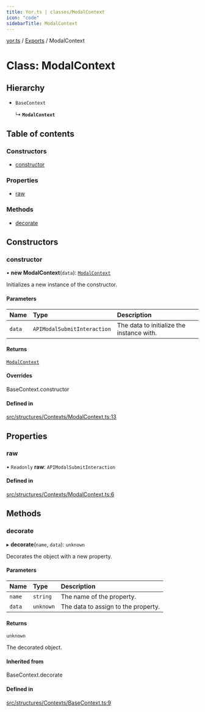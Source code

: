 ```yaml
---
title: Yor.ts | classes/ModalContext
icon: "code"
sidebarTitle: ModalContext
---
```

[yor.ts](../README) / [Exports](../modules) / ModalContext

# Class: ModalContext

## Hierarchy

- `BaseContext`

  ↳ **`ModalContext`**

## Table of contents

### Constructors

- [constructor](ModalContext#constructor)

### Properties

- [raw](ModalContext#raw)

### Methods

- [decorate](ModalContext#decorate)

## Constructors

### constructor

• **new ModalContext**(`data`): [`ModalContext`](ModalContext)

Initializes a new instance of the constructor.

#### Parameters

| Name | Type | Description |
| :------ | :------ | :------ |
| `data` | `APIModalSubmitInteraction` | The data to initialize the instance with. |

#### Returns

[`ModalContext`](ModalContext)

#### Overrides

BaseContext.constructor

#### Defined in

[src/structures/Contexts/ModalContext.ts:13](https://github.com/OreOreki/yor.ts/blob/a201e7d/src/structures/Contexts/ModalContext.ts#L13)

## Properties

### raw

• `Readonly` **raw**: `APIModalSubmitInteraction`

#### Defined in

[src/structures/Contexts/ModalContext.ts:6](https://github.com/OreOreki/yor.ts/blob/a201e7d/src/structures/Contexts/ModalContext.ts#L6)

## Methods

### decorate

▸ **decorate**(`name`, `data`): `unknown`

Decorates the object with a new property.

#### Parameters

| Name | Type | Description |
| :------ | :------ | :------ |
| `name` | `string` | The name of the property. |
| `data` | `unknown` | The data to assign to the property. |

#### Returns

`unknown`

The decorated object.

#### Inherited from

BaseContext.decorate

#### Defined in

[src/structures/Contexts/BaseContext.ts:9](https://github.com/OreOreki/yor.ts/blob/a201e7d/src/structures/Contexts/BaseContext.ts#L9)
